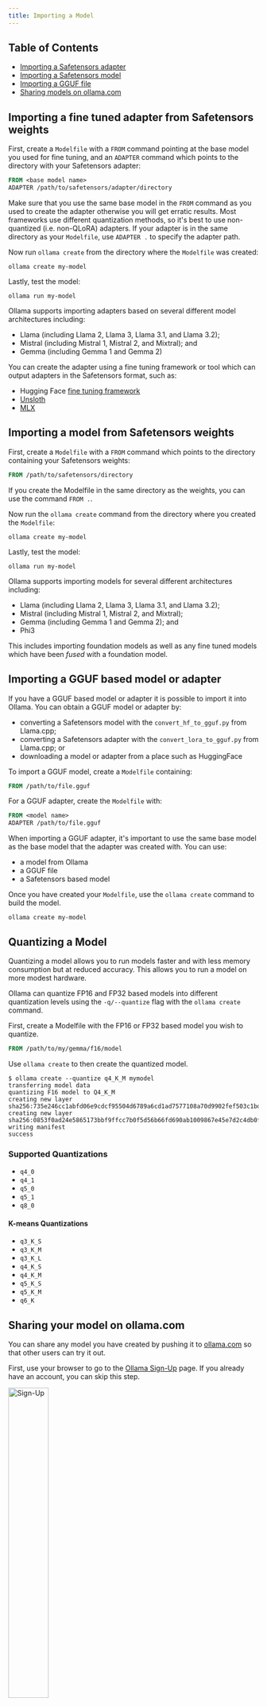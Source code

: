 ```yaml
---
title: Importing a Model
---
```


## Table of Contents

- [Importing a Safetensors adapter](#Importing-a-fine-tuned-adapter-from-Safetensors-weights)
- [Importing a Safetensors model](#Importing-a-model-from-Safetensors-weights)
- [Importing a GGUF file](#Importing-a-GGUF-based-model-or-adapter)
- [Sharing models on ollama.com](#Sharing-your-model-on-ollamacom)

## Importing a fine tuned adapter from Safetensors weights

First, create a `Modelfile` with a `FROM` command pointing at the base model you used for fine tuning, and an `ADAPTER` command which points to the directory with your Safetensors adapter:

```dockerfile
FROM <base model name>
ADAPTER /path/to/safetensors/adapter/directory
```

Make sure that you use the same base model in the `FROM` command as you used to create the adapter otherwise you will get erratic results. Most frameworks use different quantization methods, so it's best to use non-quantized (i.e. non-QLoRA) adapters. If your adapter is in the same directory as your `Modelfile`, use `ADAPTER .` to specify the adapter path.

Now run `ollama create` from the directory where the `Modelfile` was created:

```shell
ollama create my-model
```

Lastly, test the model:

```shell
ollama run my-model
```

Ollama supports importing adapters based on several different model architectures including:

- Llama (including Llama 2, Llama 3, Llama 3.1, and Llama 3.2);
- Mistral (including Mistral 1, Mistral 2, and Mixtral); and
- Gemma (including Gemma 1 and Gemma 2)

You can create the adapter using a fine tuning framework or tool which can output adapters in the Safetensors format, such as:

- Hugging Face [fine tuning framework](https://huggingface.co/docs/transformers/en/training)
- [Unsloth](https://github.com/unslothai/unsloth)
- [MLX](https://github.com/ml-explore/mlx)

## Importing a model from Safetensors weights

First, create a `Modelfile` with a `FROM` command which points to the directory containing your Safetensors weights:

```dockerfile
FROM /path/to/safetensors/directory
```

If you create the Modelfile in the same directory as the weights, you can use the command `FROM .`.

Now run the `ollama create` command from the directory where you created the `Modelfile`:

```shell
ollama create my-model
```

Lastly, test the model:

```shell
ollama run my-model
```

Ollama supports importing models for several different architectures including:

- Llama (including Llama 2, Llama 3, Llama 3.1, and Llama 3.2);
- Mistral (including Mistral 1, Mistral 2, and Mixtral);
- Gemma (including Gemma 1 and Gemma 2); and
- Phi3

This includes importing foundation models as well as any fine tuned models which have been _fused_ with a foundation model.

## Importing a GGUF based model or adapter

If you have a GGUF based model or adapter it is possible to import it into Ollama. You can obtain a GGUF model or adapter by:

- converting a Safetensors model with the `convert_hf_to_gguf.py` from Llama.cpp;
- converting a Safetensors adapter with the `convert_lora_to_gguf.py` from Llama.cpp; or
- downloading a model or adapter from a place such as HuggingFace

To import a GGUF model, create a `Modelfile` containing:

```dockerfile
FROM /path/to/file.gguf
```

For a GGUF adapter, create the `Modelfile` with:

```dockerfile
FROM <model name>
ADAPTER /path/to/file.gguf
```

When importing a GGUF adapter, it's important to use the same base model as the base model that the adapter was created with. You can use:

- a model from Ollama
- a GGUF file
- a Safetensors based model

Once you have created your `Modelfile`, use the `ollama create` command to build the model.

```shell
ollama create my-model
```

## Quantizing a Model

Quantizing a model allows you to run models faster and with less memory consumption but at reduced accuracy. This allows you to run a model on more modest hardware.

Ollama can quantize FP16 and FP32 based models into different quantization levels using the `-q/--quantize` flag with the `ollama create` command.

First, create a Modelfile with the FP16 or FP32 based model you wish to quantize.

```dockerfile
FROM /path/to/my/gemma/f16/model
```

Use `ollama create` to then create the quantized model.

```shell
$ ollama create --quantize q4_K_M mymodel
transferring model data
quantizing F16 model to Q4_K_M
creating new layer sha256:735e246cc1abfd06e9cdcf95504d6789a6cd1ad7577108a70d9902fef503c1bd
creating new layer sha256:0853f0ad24e5865173bbf9ffcc7b0f5d56b66fd690ab1009867e45e7d2c4db0f
writing manifest
success
```

### Supported Quantizations

- `q4_0`
- `q4_1`
- `q5_0`
- `q5_1`
- `q8_0`

#### K-means Quantizations

- `q3_K_S`
- `q3_K_M`
- `q3_K_L`
- `q4_K_S`
- `q4_K_M`
- `q5_K_S`
- `q5_K_M`
- `q6_K`

## Sharing your model on ollama.com

You can share any model you have created by pushing it to [ollama.com](https://ollama.com) so that other users can try it out.

First, use your browser to go to the [Ollama Sign-Up](https://ollama.com/signup) page. If you already have an account, you can skip this step.

<img src="images/signup.png" alt="Sign-Up" width="40%" />

The `Username` field will be used as part of your model's name (e.g. `jmorganca/mymodel`), so make sure you are comfortable with the username that you have selected.

Now that you have created an account and are signed-in, go to the [Ollama Keys Settings](https://ollama.com/settings/keys) page.

Follow the directions on the page to determine where your Ollama Public Key is located.

<img src="images/ollama-keys.png" alt="Ollama Keys" width="80%" />

Click on the `Add Ollama Public Key` button, and copy and paste the contents of your Ollama Public Key into the text field.

To push a model to [ollama.com](https://ollama.com), first make sure that it is named correctly with your username. You may have to use the `ollama cp` command to copy
your model to give it the correct name. Once you're happy with your model's name, use the `ollama push` command to push it to [ollama.com](https://ollama.com).

```shell
ollama cp mymodel myuser/mymodel
ollama push myuser/mymodel
```

Once your model has been pushed, other users can pull and run it by using the command:

```shell
ollama run myuser/mymodel
```
